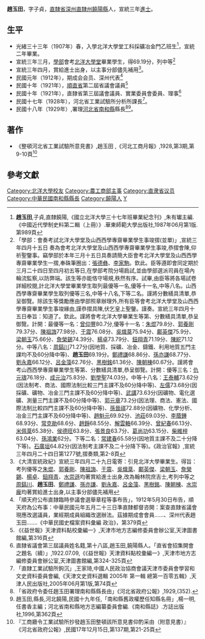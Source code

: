 {{明清人物信息框
| 姓名 = 趙玉田
| 原名 =
| 圖片名稱=  
| 圖片大小 = 220px
| 圖片說明 =  
| 最高職務 = 農工商部主事<ref>《宣統四年職官錄》，內閣印鑄局編印，農工商部，第4頁</ref>
| 國家 = 大清
| 爵位 =
| 籍貫 = [[直隸省|直隸省]][[深州直隸州|深州直隸州]][[饒陽縣|饒陽縣]]
| 族裔 =  
| 旗籍 =  
| 字號 = 字子貞
| 諡號 = 
| 出生日期 = 
| 出生地點 = 
| 逝世日期 =  
| 逝世地點 = 
| 墓葬 = 
| 配偶 =  
| 親屬 =   
| 出身 = 
* 宣統三年進士出身
| 經歷 = 
| 著作 =  《整頓河北省工業試驗所意見書》
*
*
*
}}

'''趙玉田'''{{BD|1887年||20世纪|？年|catIdx=Z趙玉田}}，字子貞，[[直隸省|直隸省]][[深州直隸州|深州直隸州]][[饒陽縣|饒陽縣]]人，宣統三年[[進士|進士]]。

== 生平 ==
* 光緒三十三年（1907年）春，入學北洋大學堂工科採礦冶金門乙班生<ref>'''趙玉田''',子貞,直隸饒陽,《國立北洋大學三十七年班畢業紀念刊》,朱有瓛主編.《中國近代學制史料第二輯（上冊）》.華東師範大學出版社,1987年06月第1版.第989頁</ref>，宣統二年畢業。
* 宣統三年三月，[[學部|學部]]會考[[北洋大學堂|北洋大學堂]]畢業學生，得69.19分，列中等<ref>「學部：會奏考試北洋大學堂及山西西學專齋畢業學生事竣摺(並單)」,宣統三年四月十五日 奏為會考北洋大學堂及山西西學專齋畢業學生事竣,恭摺會陳,仰祈聖鑒事。竊學部於本年三月十五日具奏請簡大臣會考北洋大學堂及山西西學專齋畢業學生一摺,奉硃筆圈出：[[張德彝|張德彝]]、[[李家駒|李家駒]]。欽此。臣等遵即會同定期於三月二十四日至四月初五等日,在學部考院分場扃試,並由學部選派司員在場內輪流監察,以防弊端。該生等亦能恪守場規,秩然有序。試畢,由臣等將各場試卷詳細校閱,計北洋大學堂畢業學生取列最優等一名,優等十一名,中等八名。山西西學專齋畢業學生取列優等三名,中等十八名,下等二名。謹將分數繕具清單,恭呈御覽。除該生等獎勵應由學部照章辦理外,所有臣等會考北洋大學堂及山西西學專齋畢業學生事竣緣由,謹恭摺具陳,伏乞皇上聖鑒。謹奏。宣統三年四月十五日奉旨：知道了。欽此。謹將會考北洋大學畢業生等第、分數繕具清單,恭呈御覽。計開：最優等一名：[[曾仰豐|曾仰豐]]80.7分,優等十一名：[[朱焜|朱焜]]79.8分、[[郭養剛|郭養剛]]79.37分、[[陳祖誨|陳祖誨]]77.98分、[[于震_(宣統進士)|于震]]76.08分、[[吳熾棻|吳熾棻]]75.94分、[[鄺英傑|鄺英傑]]75.9分、[[梁朝玉|梁朝玉]]75.66分、[[詹榮錫|詹榮錫]]74.39分、[[楊卓_(宣統進士)|楊卓]]73.79分、[[鈕翔青|鈕翔青]]71.19分、[[陳紽|陳紽]]71.12分。中等八名：[[周鎬川|周鎬川]]71.27分(因地質、採礦、冶金、鑄鐵、利用地質五門主課均不及60分降中等)、'''趙玉田'''69.19分。[[鄭禮謙|鄭禮謙]]68.86分、[[孫亦謙|孫亦謙]]68.77分、[[劉永嘉|劉永嘉]]66.12分、[[呂金藻|呂金藻]]62.76分、[[黑樹銘|黑樹銘]]61.36分、[[陳朝棟|陳朝棟]]60.67分。謹將會考山西西學專齋畢業學生等第、分數繕具清單,恭呈御覽。計開：優等三名：[[仇元璹|仇元璹]]76.18分、[[成元治|成元治]]75.83分、[[劉學聖|劉學聖]]74.03分。中等十八名：[[王泰輔|王泰輔]]73.62分(因法制考、商法、國際法制比較三門主課不及60分降中等)、[[左儒|左儒]]73.68分(因採礦、礦物、冶金三門主課不及60分降中等)、[[武講|武講]]73.63分(因礦物、電化選礦、測量三門主課不及60分降中等)、[[郭元章|郭元章]]73.2分(因法理、商法、憲法、國際法制比較四門主課不及60分降中等)、[[孫晉祺|孫晉祺]]72.88分(因礦物、化學分析、冶金三門主課不及60分降中等)、[[趙魁元|趙魁元]]69.92分、[[池莊|池莊]]69.03分、[[李蔭鍾|李蔭鍾]]68.93分、[[常克勛|常克勛]]68.6分、[[趙錚|趙錚]]68.55分、[[解雲輅|解雲輅]]66.39分、[[曾紀春|曾紀春]]66.13分、[[米佩棻|米佩棻]]65.38分、[[侯德旺|侯德旺]]63.8分、[[張景良|張景良]]63.7分、[[葛尚功|葛尚功]]63.15分、[[柴維梓|柴維梓]]63.04分、[[孫鴻業|孫鴻業]]62分。下等二名：[[常建春|常建春]]65.58分(因地質主課不及二十分降下等)。[[石廣垣|石廣垣]]64.82分(因法制考主課不及二十分降下等)。《政治官報》,宣統三年四月二十四日第1277號,摺奏類,第2-8頁</ref>
* 宣統三年四月，賞給進士出身，以主事分部儘先補用<ref>《大清宣統政紀》宣統三年四月二十九日電寄：引見北洋大學畢業生。得旨：考列優等之[[朱焜|朱焜]]、[[郭養剛|郭養剛]]、[[陳祖誨|陳祖誨]]、[[于震_(宣統進士)|于震]]、[[吳熾棻|吳熾棻]]、[[鄺英傑|鄺英傑]]、[[梁朝玉|梁朝玉]]、[[詹榮錫|詹榮錫]]、[[楊卓_(宣統進士)|楊卓]]、[[鈕翔青|鈕翔青]]、[[水崇遜|水崇遜]]均著賞給進士出身,改為翰林院庶吉士,考列中等之[[周鎬川|周鎬川]]、'''趙玉田'''、[[鄭禮謙|鄭禮謙]]、[[孫亦謙|孫亦謙]]、[[劉永嘉|劉永嘉]]、[[呂金藻|呂金藻]]、[[黑樹銘|黑樹銘]]、[[陳朝棟|陳朝棟]]、[[水崇龐|水崇龐]]均著賞給進士出身,以主事分部儘先補用</ref>。
* 民國元年（1912年），期成会会员、深州代表<ref>「順天府公布直隸臨時參議會選舉章程等事布告」，1912年5月30日布告，順天府為公布事：中華民國元年五月二十三日準直隸都督咨開：案查直隸省議會現應改選議員，業經期成員組織改選辦法。茲據期成會會員……、深州代表趙玉田…….《中華民國史檔案資料彙編 政治》，第379頁</ref>
* 民國十年（1921年），[[順直省|順直省]]第二屆省議會議員<ref>《《益世報》天津資料點校彙編一》,天津市地方志編修委員會辦公室,天津圖書館編,第316頁</ref>
* 民國十年（1921年），直隸省第三屆議會議員、實業委員會委員、理事<ref>直隸省議會第三屆議員姓名籍,第十八區,趙玉田,饒陽縣人。「直省會招集開會之題名（續）」,1922.07.09,《《益世報》天津資料點校彙編一》,天津市地方志編修委員會辦公室,天津圖書館編,第324-325頁</ref>
* 民國十七年（1928年），河北省工業試驗所分析所課長<ref>「直隸工業試驗所鉤沉」,王家琦,中國人民政治協商會議天津市委員會學習和文史資料委員會編,《天津文史資料選輯 2005年 第一輯 總第一百零五輯》,天津人民出版社,2005年06月第1版,第74頁</ref>。
* 民國十八年（1929年）,署理[[河北省_(中華民國)|河北省]][[南和縣|南和縣]]縣長<ref>「省政府令委任趙玉田署理南和縣縣長由」《河北省政府公報》,1929,(352).</ref><ref>趙玉田,縣長,河北饒陽,民國十九年任,「南和縣舊政權歷任知縣名冊」,楊一明,任書香主編；河北省南和縣地方志編纂委員會編.《南和縣誌》.方誌出版社,1996,第362頁</ref>。

== 著作 ==
*《整頓河北省工業試驗所意見書》,趙玉田 ,《河北工商月報》,1928,第3期,第9-10頁<ref>『工商廳令工業試驗所抄發趙玉田整頓該所意見書仰酌采由（附意見書）』 《河北省政府公報》,民國17年12月15日,第137期,第21-25頁</ref>

==參考文獻==
{{Reflist|1}}

{{宣統三年游學畢業進士}}
{{DEFAULTSORT:Z趙玉田}}
[[Category:北洋大學校友|Category:北洋大學校友]]
[[Category:農工商部主事|Category:農工商部主事]]
[[Category:直隶省议员|Category:直隶省议员]]
[[Category:中華民國南和縣縣長|Category:中華民國南和縣縣長]]
[[Category:饒陽人|Category:饒陽人]]
[[Category:赵姓|Y]]